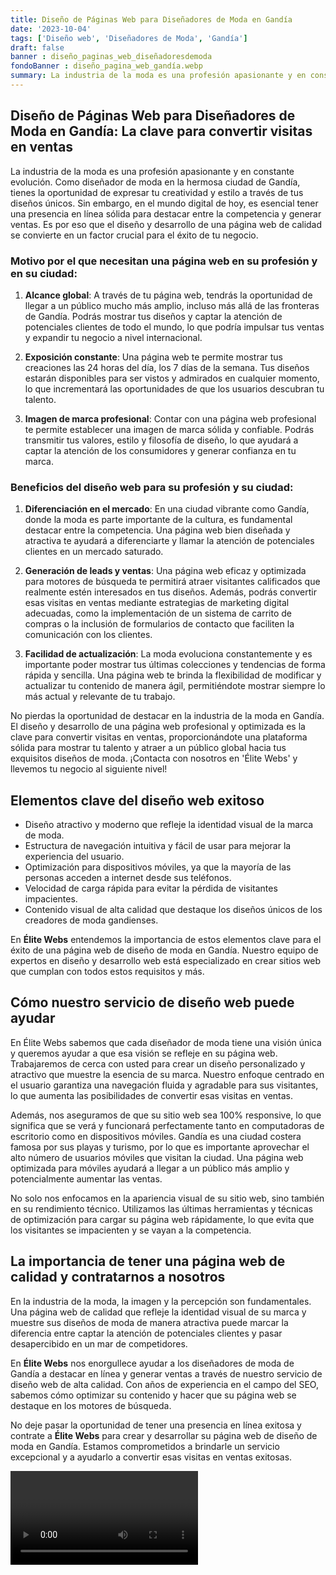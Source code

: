 ```yaml
---
title: Diseño de Páginas Web para Diseñadores de Moda en Gandía
date: '2023-10-04'
tags: ['Diseño web', 'Diseñadores de Moda', 'Gandía']
draft: false
banner : diseño_paginas_web_diseñadoresdemoda
fondoBanner : diseño_pagina_web_gandía.webp
summary: La industria de la moda es una profesión apasionante y en constante evolución. Como diseñador de moda en la hermosa ciudad de Gandía, tienes la oportunidad de expresar tu creatividad y estilo a través de tus diseños únicos. Sin embargo, en el mundo digital de hoy, es esencial tener una presencia en línea sólida para destacar entre la competencia y generar ventas. Es por eso que el diseño y desarrollo de una página web de calidad se convierte en un factor crucial para el éxito de tu negocio.
---
```


## Diseño de Páginas Web para Diseñadores de Moda en Gandía: La clave para convertir visitas en ventas

La industria de la moda es una profesión apasionante y en constante evolución. Como diseñador de moda en la hermosa ciudad de Gandía, tienes la oportunidad de expresar tu creatividad y estilo a través de tus diseños únicos. Sin embargo, en el mundo digital de hoy, es esencial tener una presencia en línea sólida para destacar entre la competencia y generar ventas. Es por eso que el diseño y desarrollo de una página web de calidad se convierte en un factor crucial para el éxito de tu negocio.

### Motivo por el que necesitan una página web en su profesión y en su ciudad:

1. **Alcance global**: A través de tu página web, tendrás la oportunidad de llegar a un público mucho más amplio, incluso más allá de las fronteras de Gandía. Podrás mostrar tus diseños y captar la atención de potenciales clientes de todo el mundo, lo que podría impulsar tus ventas y expandir tu negocio a nivel internacional.

2. **Exposición constante**: Una página web te permite mostrar tus creaciones las 24 horas del día, los 7 días de la semana. Tus diseños estarán disponibles para ser vistos y admirados en cualquier momento, lo que incrementará las oportunidades de que los usuarios descubran tu talento.

3. **Imagen de marca profesional**: Contar con una página web profesional te permite establecer una imagen de marca sólida y confiable. Podrás transmitir tus valores, estilo y filosofía de diseño, lo que ayudará a captar la atención de los consumidores y generar confianza en tu marca.

### Beneficios del diseño web para su profesión y su ciudad:

1. **Diferenciación en el mercado**: En una ciudad vibrante como Gandía, donde la moda es parte importante de la cultura, es fundamental destacar entre la competencia. Una página web bien diseñada y atractiva te ayudará a diferenciarte y llamar la atención de potenciales clientes en un mercado saturado.

2. **Generación de leads y ventas**: Una página web eficaz y optimizada para motores de búsqueda te permitirá atraer visitantes calificados que realmente estén interesados en tus diseños. Además, podrás convertir esas visitas en ventas mediante estrategias de marketing digital adecuadas, como la implementación de un sistema de carrito de compras o la inclusión de formularios de contacto que faciliten la comunicación con los clientes.

3. **Facilidad de actualización**: La moda evoluciona constantemente y es importante poder mostrar tus últimas colecciones y tendencias de forma rápida y sencilla. Una página web te brinda la flexibilidad de modificar y actualizar tu contenido de manera ágil, permitiéndote mostrar siempre lo más actual y relevante de tu trabajo.

No pierdas la oportunidad de destacar en la industria de la moda en Gandía. El diseño y desarrollo de una página web profesional y optimizada es la clave para convertir visitas en ventas, proporcionándote una plataforma sólida para mostrar tu talento y atraer a un público global hacia tus exquisitos diseños de moda. ¡Contacta con nosotros en 'Élite Webs' y llevemos tu negocio al siguiente nivel!

<GifSeo />

<Cta />

## Elementos clave del diseño web exitoso

- Diseño atractivo y moderno que refleje la identidad visual de la marca de moda.
- Estructura de navegación intuitiva y fácil de usar para mejorar la experiencia del usuario.
- Optimización para dispositivos móviles, ya que la mayoría de las personas acceden a internet desde sus teléfonos.
- Velocidad de carga rápida para evitar la pérdida de visitantes impacientes.
- Contenido visual de alta calidad que destaque los diseños únicos de los creadores de moda gandienses.

En **Élite Webs** entendemos la importancia de estos elementos clave para el éxito de una página web de diseño de moda en Gandía. Nuestro equipo de expertos en diseño y desarrollo web está especializado en crear sitios web que cumplan con todos estos requisitos y más.

## Cómo nuestro servicio de diseño web puede ayudar

En Élite Webs sabemos que cada diseñador de moda tiene una visión única y queremos ayudar a que esa visión se refleje en su página web. Trabajaremos de cerca con usted para crear un diseño personalizado y atractivo que muestre la esencia de su marca. Nuestro enfoque centrado en el usuario garantiza una navegación fluida y agradable para sus visitantes, lo que aumenta las posibilidades de convertir esas visitas en ventas.

Además, nos aseguramos de que su sitio web sea 100% responsive, lo que significa que se verá y funcionará perfectamente tanto en computadoras de escritorio como en dispositivos móviles. Gandía es una ciudad costera famosa por sus playas y turismo, por lo que es importante aprovechar el alto número de usuarios móviles que visitan la ciudad. Una página web optimizada para móviles ayudará a llegar a un público más amplio y potencialmente aumentar las ventas.

No solo nos enfocamos en la apariencia visual de su sitio web, sino también en su rendimiento técnico. Utilizamos las últimas herramientas y técnicas de optimización para cargar su página web rápidamente, lo que evita que los visitantes se impacienten y se vayan a la competencia.

## La importancia de tener una página web de calidad y contratarnos a nosotros

En la industria de la moda, la imagen y la percepción son fundamentales. Una página web de calidad que refleje la identidad visual de su marca y muestre sus diseños de moda de manera atractiva puede marcar la diferencia entre captar la atención de potenciales clientes y pasar desapercibido en un mar de competidores.

En **Élite Webs** nos enorgullece ayudar a los diseñadores de moda de Gandía a destacar en línea y generar ventas a través de nuestro servicio de diseño web de alta calidad. Con años de experiencia en el campo del SEO, sabemos cómo optimizar su contenido y hacer que su página web se destaque en los motores de búsqueda.

No deje pasar la oportunidad de tener una presencia en línea exitosa y contrate a **Élite Webs** para crear y desarrollar su página web de diseño de moda en Gandía. Estamos comprometidos a brindarle un servicio excepcional y a ayudarlo a convertir esas visitas en ventas exitosas.

<Video />

<CtaBot job='Diseñadores de Moda' city='Gandía'/>

<Gmaps query='Gandía+españa+maps' />